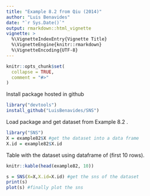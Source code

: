 ```yaml
---
title: "Example 8.2 from Qiu (2014)"
author: "Luis Benavides"
date: "`r Sys.Date()`"
output: rmarkdown::html_vignette
vignette: >
  %\VignetteIndexEntry{Vignette Title}
  %\VignetteEngine{knitr::rmarkdown}
  %\VignetteEncoding{UTF-8}
---
```


```r
knitr::opts_chunk$set(
  collapse = TRUE,
  comment = "#>"
)
```

Install package hosted in github
```r
library("devtools")
install_github("LuisBenavides/SNS")
```
Load package and get dataset from Example 8.2 \code{example82}.

```r
library("SNS")
X = example82$X #get the dataset into a data frame
X.id = example82$X.id
```
Table with the dataset using dataframe of \code{R} (first 10 rows).
```r
knitr::kable(head(example82, 10))
```

```r
s = SNS(X=X,X.id=X.id) #get the sns of the dataset
print(s)
plot(s) #finally plot the sns
```




